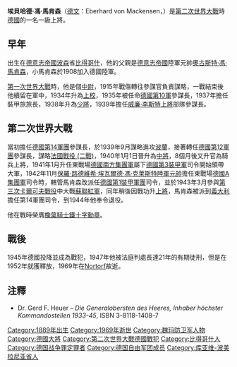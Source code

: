 {{Infobox Military Person
|name=埃貝哈德·馮·馬肯森
|lived={{bd|1889年|9月24日|1969年|5月19日|catIdx=}}
|placeofbirth=[[德意志帝國|德國]][[普魯士王國|普魯士]][[波森省|波森省]][[布洛姆貝格|布洛姆貝格]]（今[[波蘭|波蘭]][[庫亞維-波美拉尼亞省|庫亞維-波美拉尼亞省]][[比得哥什|比得哥什]]）
|placeofdeath=[[西德|西德]][[什列斯威-霍爾斯坦|什列斯威-霍爾斯坦]][[新明斯特|新明斯特]]
|image=[[File:VVon_Mackensen.jpg|center]]
|caption=埃貝哈德·馮·馬肯森
|nickname=
|allegiance={{flagicon|German Empire}} [[德意志帝國|德意志帝國]]（從1918年）<br>{{flagicon|Germany}} [[威瑪憲法|威瑪憲法]]（1933年）<br>{{flagicon|Nazi Germany}} [[納粹德國|納粹德國]]
|branch=[[德國防衛軍|德國防衛軍]]
|serviceyears=1908年—1945年
|rank=[[上將|上將]]
|commands=[[德國第3裝甲軍|德國第3裝甲軍]]<br>[[德國第14軍團|德國第14軍團]]
|unit=
|battles=[[第一次世界大戰|第一次世界大戰]]<br>[[第二次世界大戰|第二次世界大戰]]
|awards=[[鐵十字勳章|橡葉騎士鐵十字勳章]]
|laterwork=}}

'''埃貝哈德·馮·馬肯森'''（[[德文|德文]]：Eberhard von Mackensen，{{bd|1889年|9月24日|1969年|5月19日|catIdx=Mackensen}}）是[[第二次世界大戰|第二次世界大戰]]時[[德國|德國]]的一名一級上將。

==早年==
出生在[[德意志帝國|德意志帝國]][[波森|波森]]省[[比得哥什|比得哥什]]，他的父親是[[德意志帝國|德意志帝國]]陸軍元帥[[奧古斯特·馮·馬肯森|奧古斯特·馮·馬肯森]]，小馬肯森於1908加入德國陸軍。

[[第一次世界大戰|第一次世界大戰]]時，他是個[[中尉|中尉]]，1915年戰傷轉往參謀官負責謀略，一戰結束後他續留在軍中，1934年升為[[上校|上校]]，1935年被任命[[德國第10軍|德國第10軍]]參謀長，1937年擔任裝甲旅旅長，1938年升為[[少將|少將]]，1939年擔任[[威廉·李斯特|威廉·李斯特]][[上將|上將]]部隊參謀長。

==第二次世界大戰==
當初擔任[[德國第14軍團|德國第14軍團]]參謀長，於1939年9月謀略進攻[[波蘭|波蘭]]，接著轉任[[德國第12軍團|德國第12軍團]]參謀長，謀略[[法國戰役_(二戰)|法國戰役 (二戰)]]，1940年1月1日晉升為[[中將|中將]]，8個月後又升官為騎兵上將，1941年1月升任東戰場[[德國南方集團軍|德國南方集團軍]]屬下[[德國第3裝甲軍|德國第3裝甲軍]]司令開始領帶大軍，1942年11月[[保羅·路德維希·埃瓦爾德·馮·克莱斯特|保羅·路德維希·埃瓦爾德·馮·克莱斯特]][[陸軍元帥|陸軍元帥]]擔任東戰場[[德國A集團軍|德國A集團軍]]司令時，轄管馬肯森改派任[[德國第1裝甲軍團|德國第1裝甲軍團]]司令，並於1943年3月參與[[第三次卡爾可夫戰役|第三次卡爾可夫戰役]]中大戰[[蘇聯紅軍|蘇聯紅軍]]，同年稍後因戰功升[[上將|上將]]，馬肯森被派到[[義大利|義大利]]擔任第14軍團司令，到1944年他奉令退役。

他在戰時榮膺[[橡葉騎士鐵十字勳章|橡葉騎士鐵十字勳章]]。

==戰後==
1945年德國投降並成為戰犯，1947年他被法庭判處長達21年的有期徒刑，但是在1952年就獲釋放，1969年在[[Nortorf|Nortorf]]故逝。

==注釋==
* Dr. Gerd F. Heuer – ''Die Generalobersten des Heeres, Inhaber höchster Kommandostellen 1933-45'', ISBN 3-8118-1408-7

{{Commonscat|Eberhard von Mackensen}}

{{start box}}
{{s-mil}}
{{succession box|
before=[[庫特.馮.格爾菲|庫特.馮.格爾菲]]陸軍中將|
after=[[里奥·費希爾·盖伊·馮·斯文平博格|里奥·費希爾·盖伊·馮·斯文平博格]]陸軍中將|
title=[[德國第3裝甲軍|第3裝甲軍]]司令|
years=1941年1月15日 - 1942年3月31日
}}
{{succession box|
before=[[里奥·費希爾·盖伊·馮·斯文平博格|里奥·費希爾·盖伊·馮·斯文平博格]]陸軍中將|
after=[[赫爾曼·布莱特|赫爾曼·布莱特]]陸軍中將|
title=[[德國第3裝甲軍|第3裝甲軍]]司令|
years=1942年7月20日 - 1943年1月2日
}}
{{succession box|
before=[[保羅·路德維希·埃瓦爾德·馮·克萊斯特|保羅·路德維希·埃瓦爾德·馮·克萊斯特]][[陸軍元帥|陸軍元帥]]|
after=[[漢斯-瓦倫丁·胡貝|漢斯-瓦倫丁·胡貝]]陸軍上將|
title=[[德國第1裝甲軍團|第1裝甲軍團]]司令|
years=1942年11月21日 - 1943年10月29日
}}
{{succession box|
before=[[威廉·李斯特|威廉·李斯特]]元帥|
after=[[喬其姆·雷美爾森|喬其姆·雷美爾森]]陸軍上將|
title=[[德國第14軍團|第14軍團]]司令|
years=1943年11月5日 - 1944年6月4日
}}
{{end box}}
{{納粹德國大將}}
{{Authority control}}
{{DEFAULTSORT:Mackensen, Eberhard von}}
[[Category:1889年出生|Category:1889年出生]]
[[Category:1969年逝世|Category:1969年逝世]]
[[Category:魏玛防卫军人物|Category:魏玛防卫军人物]]
[[Category:德國大將|Category:德國大將]]
[[Category:第二次世界大戰德國戰犯|Category:第二次世界大戰德國戰犯]]
[[Category:比得哥什人|Category:比得哥什人]]
[[Category:德国战争罪定罪者|Category:德国战争罪定罪者]]
[[Category:德国自由军团成员|Category:德国自由军团成员]]
[[Category:库亚维-波美拉尼亚省人|Category:库亚维-波美拉尼亚省人]]